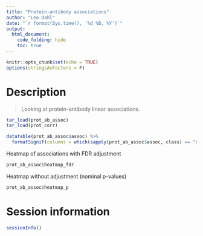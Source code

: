 ```yaml
---
title: "Protein-antibody associations"
author: "Leo Dahl"
date: "`r format(Sys.time(), '%d %B, %Y')`"
output:
  html_document:
    code_folding: hide
    toc: true
---
```


```r
knitr::opts_chunk$set(echo = TRUE)
options(stringsAsFactors = F)
```

# Description

> Looking at protein-antibody linear associations.

```r
tar_load(prot_ab_assoc)
tar_load(prot_corr)
```

```r
datatable(prot_ab_assoc$assoc) %>%
  formatSignif(columns = which(sapply(prot_ab_assoc$assoc, class) == "numeric"), digits = 3)
```

Heatmap of associations with FDR adjustment

```r
prot_ab_assoc$heatmap_fdr
```

Heatmap without adjustment (nominal p-values)

```r
prot_ab_assoc$heatmap_p
```

# Session information

```r
sessionInfo()
```